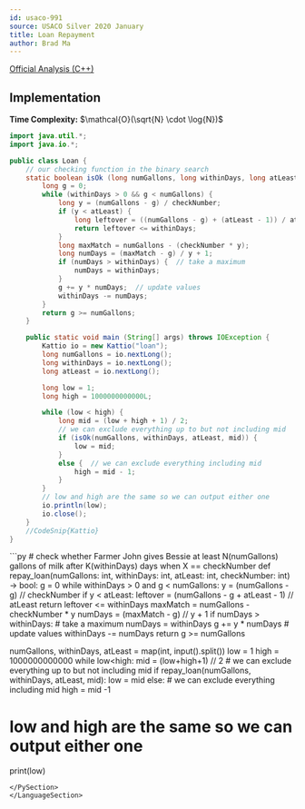 ```yaml
---
id: usaco-991
source: USACO Silver 2020 January
title: Loan Repayment
author: Brad Ma
---
```


[Official Analysis (C++)](http://www.usaco.org/current/data/sol_loan_silver_jan20.html)

## Implementation
**Time Complexity:** $\mathcal{O}(\sqrt{N} \cdot \log{N})$

<LanguageSection>
  
<JavaSection>

```java
import java.util.*;
import java.io.*;

public class Loan {
	// our checking function in the binary search
	static boolean isOk (long numGallons, long withinDays, long atLeast, long checkNumber) {
		long g = 0;
		while (withinDays > 0 && g < numGallons) {
			long y = (numGallons - g) / checkNumber;
			if (y < atLeast) {
				long leftover = ((numGallons - g) + (atLeast - 1)) / atLeast;
				return leftover <= withinDays;
			}
			long maxMatch = numGallons - (checkNumber * y);
			long numDays = (maxMatch - g) / y + 1;
			if (numDays > withinDays) {  // take a maximum
				numDays = withinDays;
			}
			g += y * numDays;  // update values
			withinDays -= numDays;
		}
		return g >= numGallons;
	}

	public static void main (String[] args) throws IOException {
		Kattio io = new Kattio("loan");
		long numGallons = io.nextLong();
		long withinDays = io.nextLong();
		long atLeast = io.nextLong();

		long low = 1;
		long high = 1000000000000L;

		while (low < high) {
			long mid = (low + high + 1) / 2;
			// we can exclude everything up to but not including mid
			if (isOk(numGallons, withinDays, atLeast, mid)) {
				low = mid;
			}
			else {  // we can exclude everything including mid
				high = mid - 1;
			}
		}
		// low and high are the same so we can output either one
		io.println(low);
		io.close();
	}
	//CodeSnip{Kattio}
}
```
  
</JavaSection>
  
<PySection>
```py
# check whether Farmer John gives Bessie at least N(numGallons) gallons of milk after K(withinDays) days when X == checkNumber
def repay_loan(numGallons: int, withinDays: int, atLeast: int, checkNumber: int) -> bool: 
    g = 0
    while withinDays > 0 and g < numGallons:
        y = (numGallons - g) // checkNumber
        if y < atLeast:
            leftover = (numGallons - g + atLeast - 1) // atLeast
            return leftover <= withinDays
        maxMatch = numGallons - checkNumber * y
        numDays = (maxMatch - g) // y + 1
        if numDays > withinDays: # take a maximum
            numDays = withinDays
        g += y * numDays # update values
        withinDays -= numDays
    return g >= numGallons
   
numGallons, withinDays, atLeast = map(int, input().split())
low = 1
high = 1000000000000
while low<high:
  	mid = (low+high+1) // 2
  	# we can exclude everything up to but not including mid
  	if repay_loan(numGallons, withinDays, atLeast, mid):
  	    low = mid
  	else: # we can exclude everything including mid
  	    high = mid -1
    
# low and high are the same so we can output either one
print(low)
```
</PySection>
</LanguageSection>
